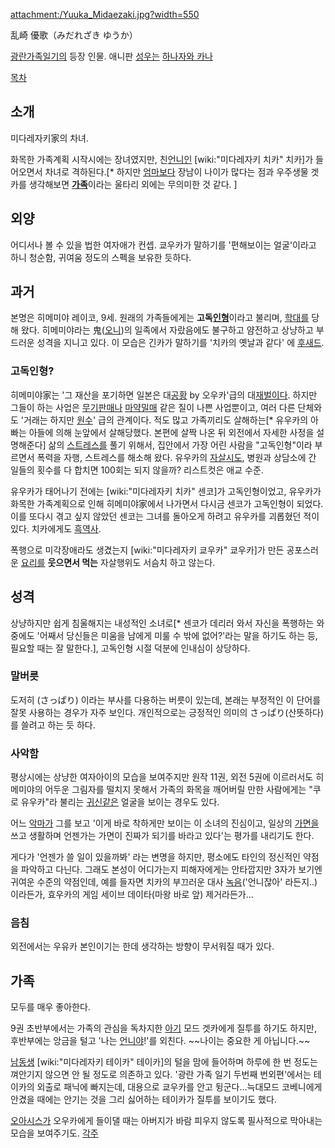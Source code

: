 attachment:/Yuuka_Midaezaki.jpg?width=550


乱崎 優歌（みだれざき ゆうか） 

[[광란가족일기]]의 등장 인물. 애니판 [[성우]]는 [[하나자와 카나]]

[[목차]]

== 소개 ==
미다레자키家의 차녀.

화목한 가족계획 시작시에는 장녀였지만, 친[[언니]]인 [wiki:"미다레자키 치카" 치카]가 들어오면서 차녀로 격하된다.[* 하지만 [[엄마]]보다 장남이 나이가 많다는 점과 우주생물 겟카를 생각해보면 '''[[가족]]'''이라는 울타리 외에는 무의미한 것 같다. ]

== 외양 ==
어디서나 볼 수 있을 법한 여자애가 컨셉.
쿄우카가 말하기를 '편해보이는 얼굴'이라고 하니 청순함, 귀여움 정도의 스펙을 보유한 듯하다.

== 과거 ==
본명은 히메미야 레이코, 9세.
원래의 가족들에게는 '''고독[[인형]]'''이라고 불리며, [[학대]]를 당해 왔다. 히메미야라는 鬼([[오니]])의 일족에서 자랐음에도 불구하고 얌전하고 상냥하고 부드러운 성격을 지니고 있다. 이 모습은 긴카가 말하기를 '치카의 옛날과 같다' 에 [[후새드]].

=== 고독인형? === 
히메미야家는 '그 재산을 포기하면 일본은 대[[공황]] by 오우카'급의 대[[재벌]]이다. 하지만 그들이 하는 사업은 [[무기]]판매나 [[마약]]밀매 같은 질이 나쁜 사업뿐이고, 여러 다른 단체와도 '거래는 하지만 [[원수]]' 급의 관계이다. 적도 많고 가족끼리도 살해하는[* 유우카의 아빠는 아들에 의해 눈앞에서 살해당했다. 본편에 살짝 나온 뒤 외전에서 자세한 사정을 설명해준다] 삶의 [[스트레스]]를 풀기 위해서, 집안에서 가장 어린 사람을 "고독인형"이라 부르면서 폭력을 자행, 스트레스를 해소해 왔다. 유우카의 [[자살]]시도, 병원과 상담소에 간 일들의 횟수를 다 합치면 100회는 되지 않을까? 리스트컷은 애교 수준.

유우카가 태어나기 전에는 [wiki:"미다레자키 치카" 센코]가 고독인형이었고, 유우카가 화목한 가족계획으로 인해 히메미야家에서 나가면서 다시금 센코가 고독인형이 되었다. 이를 또다시 겪고 싶지 않았던 센코는 그녀를 돌아오게 하려고 유우카를 괴롭혔던 적이 있다. 치카에게도 [[흑역사]].

폭행으로 미각장애라도 생겼는지 [wiki:"미다레자키 쿄우카" 쿄우카]가 만든 공포스러운 [[요리]]를 '''웃으면서 먹는''' 자살행위도 서슴치 하고 않는다.

== 성격 ==
상냥하지만 쉽게 침울해지는 내성적인 소녀로[* 센코가 데리러 와서 자신을 폭행하는 와중에도  '어째서 당신들은 미움을 남에게 미룰 수 밖에 없어?'라는 말을 하기도 하는 등, 필요할 때는 잘 말한다.], 고독인형 시절 덕분에 인내심이 상당하다.

=== 말버릇 ===
도저히 (さっぱり) 이라는 부사를 다용하는 버릇이 있는데, 본래는 부정적인 이 단어를 잘못 사용하는 경우가 자주 보인다. 개인적으로는 긍정적인 의미의 さっぱり(산뜻하다)를 쓸려고 하는 듯 하다.

=== 사악함 ===
평상시에는 상냥한 여자아이의 모습을 보여주지만 원작 11권, 외전 5권에 이르러서도 히메미야의 어두운 그림자를 떨치지 못해서 가족의 화목을 깨어버릴 만한 사람에게는 "쿠로 유우카"라 불리는 [[귀신]]같은 얼굴을 보이는 경우도 있다. 

어느 [[악마]]가 그를 보고 '이게 바로 착하게만 보이는 이 소녀의 진심이고, 일상의 [[가면]]을 쓰고 생활하며 언젠가는 가면이 진짜가 되기를 바라고 있다'는 평가를 내리기도 한다.

게다가 '언젠가 쓸 일이 있을까봐' 라는 변명을 하지만, 평소에도 타인의 정신적인 약점을 파악하고 다닌다. 그래도 본성이 어디가는지 피해자에게는 안타깝지만 3자가 보기엔 귀여운 수준의 약점인데, 예를 들자면 치카의 부끄러운 대사 [[녹음]]('언니잖아' 라든지..)이라든가, 효우카의 게임 세이브 데이타(마왕 바로 앞) 제거라든가...

=== 음침 ===
외전에서는 우유카 본인이기는 한데 생각하는 방향이 무서워질 때가 있다.

== 가족 ==
모두를 매우 좋아한다.

9권 초반부에서는 가족의 관심을 독차지한 [[아기]] 모드 겟카에게 질투를 하기도 하지만, 후반부에는 앙금을 털고 '나는 [[언니]]야!'를 외친다. ~~나이는 중요한 게 아닙니다.~~

[[남동생]] [wiki:"미다레자키 테이카" 테이카]의 털을 맘에 들어하며 하루에 한 번 정도는 껴안기지 않으면 안 될 정도로 의존하고 있다. '광란 가족 일기 두번째 번외편'에서는 테이카의 외출로 패닉에 빠지는데, 대용으로 쿄우카를 안고 뒹군다...늑대모드 코베니에게 안겼을 때에는 안기는 것을 그리 싫어하는 테이카가 질투를 보이기도 했다.

[[오아시스]]가 오우카에게 들이댈 때는 아버지가 바람 피우지 않도록 필사적으로 막아내는 모습을 보여주기도. 
[[각주]]
